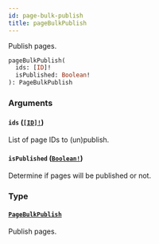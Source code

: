 ```yaml
---
id: page-bulk-publish
title: pageBulkPublish
---
```


Publish pages.

```graphql
pageBulkPublish(
  ids: [ID]!
  isPublished: Boolean!
): PageBulkPublish

```

### Arguments

#### `ids` ([`[ID]!`](/api-reference/scalars/id.mdx))

List of page IDs to (un)publish.

#### `isPublished` ([`Boolean!`](/api-reference/scalars/boolean.mdx))

Determine if pages will be published or not.

### Type

#### [`PageBulkPublish`](/api-reference/objects/page-bulk-publish.mdx)

Publish pages.
